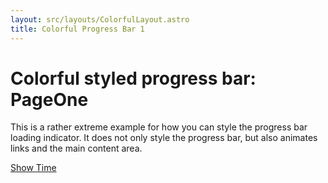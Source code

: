 ```yaml
---
layout: src/layouts/ColorfulLayout.astro
title: Colorful Progress Bar 1
---
```


# Colorful styled progress bar: PageOne

This is a rather extreme example for how you can style the progress bar loading indicator.
It does not only style the progress bar, but also animates links and the main content area.

[Show Time](../colorful2/)
